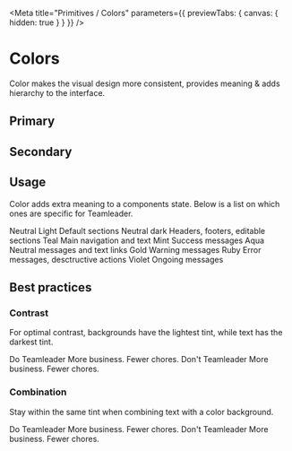 
<Meta title="Primitives / Colors" parameters={{ previewTabs: { canvas: { hidden: true } } }} />

# Colors

Color makes the visual design more consistent, provides meaning & adds hierarchy to the interface.

<Story name="Primary" />

## Primary

<ColorPalette>
  <ColorItem
    title="Neutral"
    colors={[
      COLOR.NEUTRAL.LIGHTEST,
      COLOR.NEUTRAL.LIGHT,
      COLOR.NEUTRAL.NORMAL,
      COLOR.NEUTRAL.DARK,
      COLOR.NEUTRAL.DARKEST,
    ]}
  />
  <ColorItem
    title="Teal"
    colors={[COLOR.TEAL.LIGHTEST, COLOR.TEAL.LIGHT, COLOR.TEAL.NORMAL, COLOR.TEAL.DARK, COLOR.TEAL.DARKEST]}
  />
  <ColorItem
    title="Mint"
    colors={[COLOR.MINT.LIGHTEST, COLOR.MINT.LIGHT, COLOR.MINT.NORMAL, COLOR.MINT.DARK, COLOR.MINT.DARKEST]}
  />
</ColorPalette>

<Story name="Secondary" />

## Secondary

<ColorPalette>
  <ColorItem
    title="Aqua"
    colors={[COLOR.AQUA.LIGHTEST, COLOR.AQUA.LIGHT, COLOR.AQUA.NORMAL, COLOR.AQUA.DARK, COLOR.AQUA.DARKEST]}
  />
  <ColorItem
    title="Gold"
    colors={[COLOR.GOLD.LIGHTEST, COLOR.GOLD.LIGHT, COLOR.GOLD.NORMAL, COLOR.GOLD.DARK, COLOR.GOLD.DARKEST]}
  />
  <ColorItem
    title="Ruby"
    colors={[COLOR.RUBY.LIGHTEST, COLOR.RUBY.LIGHT, COLOR.RUBY.NORMAL, COLOR.RUBY.DARK, COLOR.RUBY.DARKEST]}
  />
  <ColorItem
    title="Violet"
    colors={[COLOR.VIOLET.LIGHTEST, COLOR.VIOLET.LIGHT, COLOR.VIOLET.NORMAL, COLOR.VIOLET.DARK, COLOR.VIOLET.DARKEST]}
  />
</ColorPalette>

<Story name="Usage" />

## Usage

Color adds extra meaning to a components state. Below is a list on which ones are specific for Teamleader.

<Box display="flex" marginBottom={3}>
  <Island color="white" flex={1} marginRight={2}>
    <Heading2 marginBottom={3}>Neutral Light</Heading2>
    <TextBody>Default sections</TextBody>
  </Island>
  <Island color="neutral" flex={1} marginLeft={2}>
    <Heading2 marginBottom={3}>Neutral dark</Heading2>
    <TextBody>Headers, footers, editable sections</TextBody>
  </Island>
</Box>

<Box backgroundColor="teal" backgroundTint="darkest" borderRadius="rounded" marginBottom={3} padding={4}>
  <Heading2 color="neutral" tint="lightest" marginBottom={3}>
    Teal
  </Heading2>
  <TextBody color="neutral" tint="lightest">
    Main navigation and text
  </TextBody>
</Box>

<Island color="mint" marginBottom={3}>
  <Heading2 marginBottom={3}>Mint</Heading2>
  <TextBody>Success messages</TextBody>
</Island>

<Island color="aqua" marginBottom={3}>
  <Heading2 marginBottom={3}>Aqua</Heading2>
  <TextBody>Neutral messages and text links</TextBody>
</Island>

<Island color="gold" marginBottom={3}>
  <Heading2 marginBottom={3}>Gold</Heading2>
  <TextBody>Warning messages</TextBody>
</Island>

<Island color="ruby" marginBottom={3}>
  <Heading2 marginBottom={3}>Ruby</Heading2>
  <TextBody>Error messages, desctructive actions</TextBody>
</Island>

<Island color="violet" marginBottom={3}>
  <Heading2 marginBottom={3}>Violet</Heading2>
  <TextBody>Ongoing messages</TextBody>
</Island>

<Story name="Best practices" />

## Best practices

### Contrast

For optimal contrast, backgrounds have the lightest tint, while text has the darkest tint.

<Box display="flex">
  <Box flex={1} marginRight={2}>
    <StatusLabel color="mint">Do</StatusLabel>
    <Island color="violet" marginTop="3">
      <Heading2 marginBottom={3}>Teamleader</Heading2>
      <TextBody>More business. Fewer chores.</TextBody>
    </Island>
  </Box>
  <Box flex={1} marginLeft={2}>
    <StatusLabel color="ruby">Don't</StatusLabel>
    <Box
      backgroundColor="violet"
      backgroundTint="normal"
      borderColor="violet"
      borderTint="normal"
      borderRadius="rounded"
      borderWidth={1}
      marginTop="3"
      padding={4}
    >
      <Heading2 color="violet" tint="darkest" marginBottom={3}>
        Teamleader
      </Heading2>
      <TextBody color="violet" tint="darkest">
        More business. Fewer chores.
      </TextBody>
    </Box>
  </Box>
</Box>

### Combination

Stay within the same tint when combining text with a color background.

<Box display="flex">
  <Box flex={1} marginRight={2}>
    <StatusLabel color="mint">Do</StatusLabel>
    <Island color="gold" marginTop="3">
      <Heading2 marginBottom={3}>Teamleader</Heading2>
      <TextBody>More business. Fewer chores.</TextBody>
    </Island>
  </Box>
  <Box flex={1} marginLeft={2}>
    <StatusLabel color="ruby">Don't</StatusLabel>
    <Island color="gold" marginTop="3">
      <Heading2 color="teal" marginBottom={3}>
        Teamleader
      </Heading2>
      <TextBody color="teal">More business. Fewer chores.</TextBody>
    </Island>
  </Box>
</Box>
